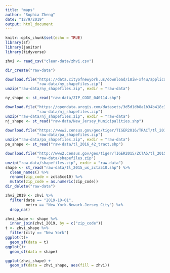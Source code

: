```yaml
---
title: "maps"
author: "Sophia Zheng"
date: "12/9/2019"
output: html_document
---
```


```r
knitr::opts_chunk$set(echo = TRUE)
library(sf)
library(janitor)
library(tidyverse)

zhvi <- read_csv("clean-data/zhvi.csv")
```

```r
dir_create("raw-data")

download.file("https://data.cityofnewyork.us/download/i8iw-xf4u/application%2Fzip",
              "raw-data/ny_shapefiles.zip")
unzip("raw-data/ny_shapefiles.zip", exdir = "raw-data")

ny_shape <- st_read("raw-data/ZIP_CODE_040114.shp")

download.file("https://opendata.arcgis.com/datasets/3d5d1db8a1b34b418c331f4ce1fd0fef_2.zip?outSR=%7B%22wkid%22%3A102711%2C%22latestWkid%22%3A3424%7D",
              "raw-data/nj_shapefiles.zip")
unzip("raw-data/nj_shapefiles.zip", exdir = "raw-data")
nj_shape <- st_read("raw-data/New_Jersey_Municipalities.shp")

download.file("https://www2.census.gov/geo/tiger/TIGER2016/TRACT/tl_2016_42_tract.zip",
              "raw-data/pa_shapefiles.zip")
unzip("raw-data/pa_shapefiles.zip", exdir = "raw-data")
pa_shape <- st_read("raw-data/tl_2016_42_tract.shp")

download.file("http://www2.census.gov/geo/tiger/TIGER2015/ZCTA5/tl_2015_us_zcta510.zip",
              "raw-data/shapefiles.zip")
unzip("raw-data/shapefiles.zip", exdir = "raw-data")
shape <- st_read("raw-data/tl_2015_us_zcta510.shp") %>% 
  clean_names() %>% 
  rename(zip_code = zcta5ce10) %>% 
  mutate(zip_code = as.numeric(zip_code))
dir_delete("raw-data")
```


```r
zhvi_2019 <- zhvi %>%
  filter(date == "2019-10-01",
         metro == "New York-Newark-Jersey City") %>% 
  drop_na()

zhvi_shape <- shape %>%
  inner_join(zhvi_2019, by = c("zip_code"))
t <- zhvi_shape %>% 
  filter(city == "New York")
ggplot(t)+
  geom_sf(data = t)
ggplot()+
  geom_sf(data = shape)

ggplot(zhvi_shape) +
  geom_sf(data = zhvi_shape, aes(fill = zhvi))
```

